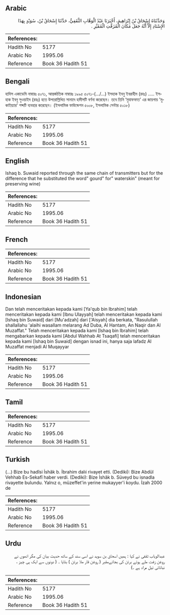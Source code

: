 ## Arabic


<div dir="rtl" lang="ar" style={{fontSize:'larger',backgroundColor:'#f8f9fa',padding:20}}>
وَحَدَّثَنَاهُ إِسْحَاقُ بْنُ إِبْرَاهِيمَ، أَخْبَرَنَا عَبْدُ الْوَهَّابِ الثَّقَفِيُّ، حَدَّثَنَا إِسْحَاقُ بْنُ، سُوَيْدٍ بِهَذَا الإِسْنَادِ إِلاَّ أَنَّهُ جَعَلَ مَكَانَ الْمُزَفَّتِ الْمُقَيَّرِ ‏.‏
</div>
<div style={{backgroundColor:'#f8f9fa',padding:20, marginBottom: 10}}><table> <thead> <tr> <th>References:</th> <th></th> </tr> </thead> <tbody><tr><td>Hadith No</td><td>5177</td></tr><tr><td>Arabic No</td><td>1995.06</td></tr><tr><td>Reference</td><td>Book 36 Hadith 51</td></tr></tbody></table></div>

## Bengali


<div dir="ltr" lang="bn" style={{fontSize:'larger',backgroundColor:'#f8f9fa',padding:20}}>
হাদিস একাডেমি নাম্বারঃ ৫০৭১, আন্তর্জাতিক নাম্বারঃ ১৯৯৫ ৫০৭১-(…/...) ইসহাক ইবনু ইবরাহীম (রহঃ) ..... ইসহাক ইবনু সুওয়াইদ (রহঃ) হতে উপরোল্লিখিত সানাদে হাদীসটি বর্ণনা করেছেন। তবে তিনি ‘মুযাফফাত’ এর জায়গায় 'মুকাইয়্যার' শব্দটি ব্যবহার করেছেন। (ইসলামিক ফাউন্ডেশন ৫০০৮, ইসলামিক সেন্টার ৫০১৮)
</div>
<div style={{backgroundColor:'#f8f9fa',padding:20, marginBottom: 10}}><table> <thead> <tr> <th>References:</th> <th></th> </tr> </thead> <tbody><tr><td>Hadith No</td><td>5177</td></tr><tr><td>Arabic No</td><td>1995.06</td></tr><tr><td>Reference</td><td>Book 36 Hadith 51</td></tr></tbody></table></div>

## English


<div dir="ltr" lang="en" style={{fontSize:'larger',backgroundColor:'#f8f9fa',padding:20}}>
Ishaq b. Suwaid reported through the same chain of transmitters but for the difference that he substituted the word" gourd" for" waterskin" (meant for preserving wine)
</div>
<div style={{backgroundColor:'#f8f9fa',padding:20, marginBottom: 10}}><table> <thead> <tr> <th>References:</th> <th></th> </tr> </thead> <tbody><tr><td>Hadith No</td><td>5177</td></tr><tr><td>Arabic No</td><td>1995.06</td></tr><tr><td>Reference</td><td>Book 36 Hadith 51</td></tr></tbody></table></div>

## French


<div dir="ltr" lang="fr" style={{fontSize:'larger',backgroundColor:'#f8f9fa',padding:20}}>

</div>
<div style={{backgroundColor:'#f8f9fa',padding:20, marginBottom: 10}}><table> <thead> <tr> <th>References:</th> <th></th> </tr> </thead> <tbody><tr><td>Hadith No</td><td>5177</td></tr><tr><td>Arabic No</td><td>1995.06</td></tr><tr><td>Reference</td><td>Book 36 Hadith 51</td></tr></tbody></table></div>

## Indonesian


<div dir="ltr" lang="id" style={{fontSize:'larger',backgroundColor:'#f8f9fa',padding:20}}>
Dan telah menceritakan kepada kami [Ya'qub bin Ibrahim] telah menceritakan kepada kami [Ibnu Ulayyah] telah menceritakan kepada kami [Ishaq bin Suwaid] dari [Mu'adzah] dari ['Aisyah] dia berkata, "Rasulullah shallallahu 'alaihi wasallam melarang Ad Duba, Al Hantam, An Naqir dan Al Muzaffat." Telah menceritakan kepada kami [Ishaq bin Ibrahim] telah mengabarkan kepada kami [Abdul Wahhab At Tsaqafi] telah menceritakan kepada kami [Ishaq bin Suwaid] dengan isnad ini, hanya saja lafadz Al Muzaffat menjadi Al Muqayyar
</div>
<div style={{backgroundColor:'#f8f9fa',padding:20, marginBottom: 10}}><table> <thead> <tr> <th>References:</th> <th></th> </tr> </thead> <tbody><tr><td>Hadith No</td><td>5177</td></tr><tr><td>Arabic No</td><td>1995.06</td></tr><tr><td>Reference</td><td>Book 36 Hadith 51</td></tr></tbody></table></div>

## Tamil


<div dir="ltr" lang="ta" style={{fontSize:'larger',backgroundColor:'#f8f9fa',padding:20}}>

</div>
<div style={{backgroundColor:'#f8f9fa',padding:20, marginBottom: 10}}><table> <thead> <tr> <th>References:</th> <th></th> </tr> </thead> <tbody><tr><td>Hadith No</td><td>5177</td></tr><tr><td>Arabic No</td><td>1995.06</td></tr><tr><td>Reference</td><td>Book 36 Hadith 51</td></tr></tbody></table></div>

## Turkish


<div dir="ltr" lang="tr" style={{fontSize:'larger',backgroundColor:'#f8f9fa',padding:20}}>
(…) Bize bu hadîsi İshâk b. İbrahim dalıi rivayet etti. (Dediki): Bize Abdül Vehhab Es-Sekafî haber verdi. (Dediki): Bize İshâk b. Süveyd bu isnadla rivayette bulundu. Yalnız o, müzeffet'in yerine mukayyer'i koydu. İzah 2000 de
</div>
<div style={{backgroundColor:'#f8f9fa',padding:20, marginBottom: 10}}><table> <thead> <tr> <th>References:</th> <th></th> </tr> </thead> <tbody><tr><td>Hadith No</td><td>5177</td></tr><tr><td>Arabic No</td><td>1995.06</td></tr><tr><td>Reference</td><td>Book 36 Hadith 51</td></tr></tbody></table></div>

## Urdu


<div dir="rtl" lang="ur" style={{fontSize:'larger',backgroundColor:'#f8f9fa',padding:20}}>
عبدالوہاب ثقفی نے کہا : ہمیں اسحاق بن سوید نے اسی سند کے ساتھ حدیث بیان کی مگر انھوں نے روغن زفت ملے ہوئے برتن کی بجائےمقير ( روغن قار ملا برتن ) بتایا ۔ ( دونوں سے ایک ہی چیز ، نباتاتی تیل مراد ہے ۔)
</div>
<div style={{backgroundColor:'#f8f9fa',padding:20, marginBottom: 10}}><table> <thead> <tr> <th>References:</th> <th></th> </tr> </thead> <tbody><tr><td>Hadith No</td><td>5177</td></tr><tr><td>Arabic No</td><td>1995.06</td></tr><tr><td>Reference</td><td>Book 36 Hadith 51</td></tr></tbody></table></div>